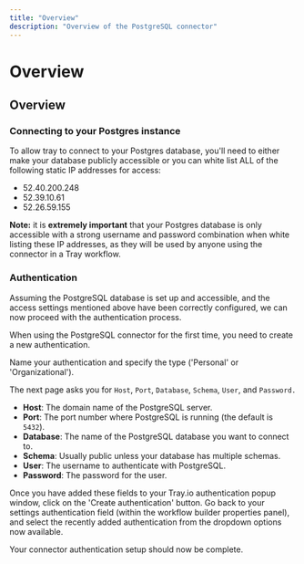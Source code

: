 ```yaml
---
title: "Overview"
description: "Overview of the PostgreSQL connector"
---
```


# Overview

## Overview

### Connecting to your Postgres instance

To allow tray to connect to your Postgres database, you'll need to either make your database publicly accessible or you can white list ALL of the following static IP addresses for access:

- 52.40.200.248
- 52.39.10.61
- 52.26.59.155

**Note:** it is **extremely important** that your Postgres database is only accessible with a strong username and password combination when white listing these IP addresses, as they will be used by anyone using the connector in a Tray workflow.

### Authentication

Assuming the PostgreSQL database is set up and accessible, and the access settings mentioned above have been correctly configured, we can now proceed with the authentication process.

When using the PostgreSQL connector for the first time, you need to create a new authentication.

Name your authentication and specify the type ('Personal' or 'Organizational').

The next page asks you for `Host`, `Port`, `Database`, `Schema`, `User`, and `Password.`

- **Host**: The domain name of the PostgreSQL server.
- **Port**: The port number where PostgreSQL is running (the default is `5432`).
- **Database**: The name of the PostgreSQL database you want to connect to.
- **Schema**: Usually public unless your database has multiple schemas. 
- **User**: The username to authenticate with PostgreSQL.
- **Password**: The password for the user.

Once you have added these fields to your Tray.io authentication popup window, click on the 'Create authentication' button. Go back to your settings authentication field (within the workflow builder properties panel), and select the recently added authentication from the dropdown options now available.

Your connector authentication setup should now be complete.
